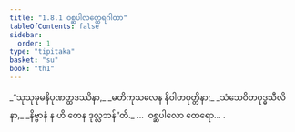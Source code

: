 ```yaml
---
title: "1.8.1 ဝစ္ဆပါလတ္ထေရဂါထာ"
tableOfContents: false
sidebar:
  order: 1
type: "tipitaka"
basket: "su"
book: "th1"
---
```



<DynamicBreadcrumb />

<Division number="71" book="th1">

<Paragraph number="161" type="verses" book="th1">
_“သုသုခုမနိပုဏတ္ထဒဿိနာ,_  
_မတိကုသလေန နိဝါတဝုတ္တိနာ;_  
_သံသေဝိတဝုဒ္ဓသီလိနာ,_  
_နိဗ္ဗာနံ န ဟိ တေန ဒုလ္လဘန်”တိ._  


</Paragraph>
</Division>

<Paragraph number="162" type="center" book="th1">
…  ဝစ္ဆပါလော ထေရော… .
</Paragraph>